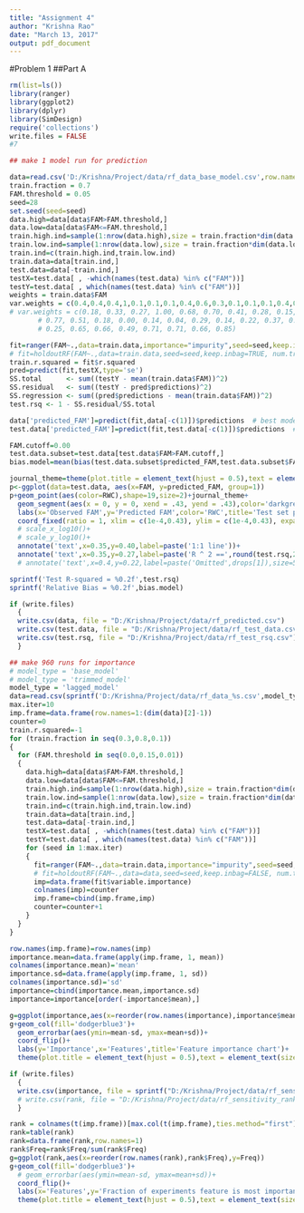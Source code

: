 ```yaml
---
title: "Assignment 4"
author: "Krishna Rao"
date: "March 13, 2017"
output: pdf_document
---
```


#Problem 1
##Part A
```r
rm(list=ls())
library(ranger)
library(ggplot2)
library(dplyr)
library(SimDesign)
require('collections')
write.files = FALSE
#7
```



```r
## make 1 model run for prediction

data=read.csv('D:/Krishna/Project/data/rf_data_base_model.csv',row.names=1)
train.fraction = 0.7
FAM.threshold = 0.05
seed=28
set.seed(seed=seed)
data.high=data[data$FAM>FAM.threshold,]
data.low=data[data$FAM<=FAM.threshold,]
train.high.ind=sample(1:nrow(data.high),size = train.fraction*dim(data.high)[1])
train.low.ind=sample(1:nrow(data.low),size = train.fraction*dim(data.low)[1])
train.ind=c(train.high.ind,train.low.ind)
train.data=data[train.ind,]
test.data=data[-train.ind,]
testX=test.data[ , -which(names(test.data) %in% c("FAM"))]
testY=test.data[ , which(names(test.data) %in% c("FAM"))]
weights = train.data$FAM
var.weights = c(0.4,0.4,0.4,1,0.1,0.1,0.1,0.4,0.6,0.3,0.1,0.1,0.1,0.4,0.1,0.1,0.1,0.1,0.1,0.1,0.1,0.3,0.1,0.1,0.1,0.1,0.05,0.05,0.05,0.05)
# var.weights = c(0.18, 0.33, 0.27, 1.00, 0.68, 0.70, 0.41, 0.28, 0.15, 0.66, 0.48,
       # 0.77, 0.51, 0.18, 0.00, 0.14, 0.04, 0.29, 0.14, 0.22, 0.37, 0.34,
       # 0.25, 0.65, 0.66, 0.49, 0.71, 0.71, 0.66, 0.85)

fit=ranger(FAM~.,data=train.data,importance="impurity",seed=seed,keep.inbag=TRUE, num.trees = 400, min.node.size =5, split.select.weights = var.weights)
# fit=holdoutRF(FAM~.,data=train.data,seed=seed,keep.inbag=TRUE, num.trees = 400, min.node.size =5, split.select.weights = var.weights)
train.r.squared = fit$r.squared
pred=predict(fit,testX,type='se')
SS.total      <- sum((testY - mean(train.data$FAM))^2)
SS.residual   <- sum((testY - pred$predictions)^2)
SS.regression <- sum((pred$predictions - mean(train.data$FAM))^2)
test.rsq <- 1 - SS.residual/SS.total

data['predicted_FAM']=predict(fit,data[-c(1)])$predictions  # best model's predictions
test.data['predicted_FAM']=predict(fit,test.data[-c(1)])$predictions  # best model's predictions

FAM.cutoff=0.00
test.data.subset=test.data[test.data$FAM>FAM.cutoff,]
bias.model=mean(bias(test.data.subset$predicted_FAM,test.data.subset$FAM,relative=FALSE))

journal_theme=theme(plot.title = element_text(hjust = 0.5),text = element_text(size=12), legend.position=c(0.12,0.75))
p<-ggplot(data=test.data, aes(x=FAM, y=predicted_FAM, group=1))
p+geom_point(aes(color=RWC),shape=19,size=2)+journal_theme+
  geom_segment(aes(x = 0, y = 0, xend = .43, yend = .43),color='darkgrey',size=0.8)+
  labs(x='Observed FAM',y='Predicted FAM',color='RWC',title='Test set performance')+
  coord_fixed(ratio = 1, xlim = c(1e-4,0.43), ylim = c(1e-4,0.43), expand = TRUE)+
  # scale_x_log10()+
  # scale_y_log10()+
  annotate('text',x=0.35,y=0.40,label=paste('1:1 line'))+
  annotate('text',x=0.35,y=0.27,label=paste('R ^ 2 ==',round(test.rsq,2)),parse = T,size=5,color='maroon')
  # annotate('text',x=0.4,y=0.22,label=paste('Omitted',drops[1]),size=5,color='maroon',hjust=1)

sprintf('Test R-squared = %0.2f',test.rsq)
sprintf('Relative Bias = %0.2f',bias.model)

if (write.files)
  {
  write.csv(data, file = "D:/Krishna/Project/data/rf_predicted.csv")
  write.csv(test.data, file = "D:/Krishna/Project/data/rf_test_data.csv")
  write.csv(test.rsq, file = "D:/Krishna/Project/data/rf_test_rsq.csv")
  }

```




```r
## make 960 runs for importance 
# model_type = 'base_model'
# model_type = 'trimmed_model'
model_type = 'lagged_model'
data=read.csv(sprintf('D:/Krishna/Project/data/rf_data_%s.csv',model_type),row.names=1)
max.iter=10
imp.frame=data.frame(row.names=1:(dim(data)[2]-1))
counter=0
train.r.squared=-1
for (train.fraction in seq(0.3,0.8,0.1))
{
  for (FAM.threshold in seq(0.0,0.15,0.01))
  {
    data.high=data[data$FAM>FAM.threshold,]
    data.low=data[data$FAM<=FAM.threshold,]
    train.high.ind=sample(1:nrow(data.high),size = train.fraction*dim(data.high)[1])
    train.low.ind=sample(1:nrow(data.low),size = train.fraction*dim(data.low)[1])
    train.ind=c(train.high.ind,train.low.ind)
    train.data=data[train.ind,]
    test.data=data[-train.ind,]
    testX=test.data[ , -which(names(test.data) %in% c("FAM"))]
    testY=test.data[ , which(names(test.data) %in% c("FAM"))]
    for (seed in 1:max.iter)
    {
      fit=ranger(FAM~.,data=train.data,importance="impurity",seed=seed,keep.inbag=FALSE, num.trees = 100, respect.unordered.factors = 'order')
      # fit=holdoutRF(FAM~.,data=data,seed=seed,keep.inbag=FALSE, num.trees = 100, respect.unordered.factors = 'order')
      imp=data.frame(fit$variable.importance)
      colnames(imp)=counter
      imp.frame=cbind(imp.frame,imp)
      counter=counter+1
    }
  }
}

row.names(imp.frame)=row.names(imp)
importance.mean=data.frame(apply(imp.frame, 1, mean))
colnames(importance.mean)='mean'
importance.sd=data.frame(apply(imp.frame, 1, sd))
colnames(importance.sd)='sd'
importance=cbind(importance.mean,importance.sd)
importance=importance[order(-importance$mean),]

g=ggplot(importance,aes(x=reorder(row.names(importance),importance$mean),y=mean))
g+geom_col(fill='dodgerblue3')+
  geom_errorbar(aes(ymin=mean-sd, ymax=mean+sd))+
  coord_flip()+
  labs(y='Importance',x='Features',title='Feature importance chart')+
  theme(plot.title = element_text(hjust = 0.5),text = element_text(size=15))

if (write.files)
  {
  write.csv(importance, file = sprintf("D:/Krishna/Project/data/rf_sensitivity_importance_%s.csv",model_type))
  # write.csv(rank, file = "D:/Krishna/Project/data/rf_sensitivity_rank.csv")
  }

```


```r
rank = colnames(t(imp.frame))[max.col(t(imp.frame),ties.method="first")]
rank=table(rank)
rank=data.frame(rank,row.names=1)
rank$Freq=rank$Freq/sum(rank$Freq)
g=ggplot(rank,aes(x=reorder(row.names(rank),rank$Freq),y=Freq))
g+geom_col(fill='dodgerblue3')+
  # geom_errorbar(aes(ymin=mean-sd, ymax=mean+sd))+
  coord_flip()+
  labs(x='Features',y='Fraction of experiments feature is most important',title='Top most ranked features')+
  theme(plot.title = element_text(hjust = 0.5),text = element_text(size=15))
```


